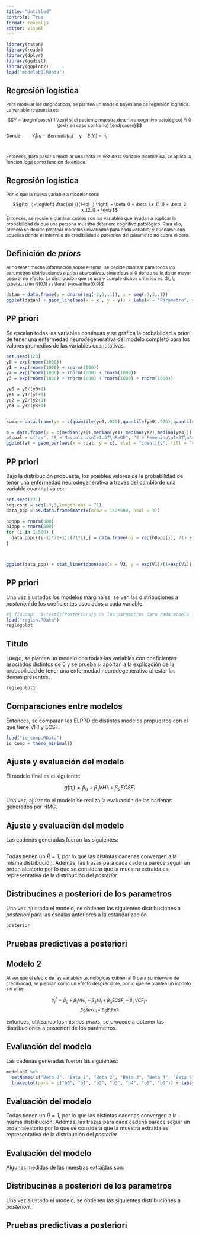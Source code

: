 ```yaml
---
title: "Untitled"
controls: True
format: revealjs
editor: visual
---
```


```r
library(rstan)
library(readr)
library(dplyr)
library(ggdist)
library(ggplot2)
load("modelob0.RData")
```



## Regresión logística

::: {style="font-size: 87%;"}
Para modelar los diagnósticos, se plantea un modelo bayesiano de regresión logística. La variable respuesta es:

$$Y = \begin{cases}
1 \text{ si el paciente muestra deterioro cognitivo patológico} \\
0 \text{ en caso contrario}
\end{cases}$$

Donde: $\; \; \; \; \; \; \; \; Y_i|\pi_i \sim Bernoulli(\pi_i) \; \; \; \;$ y $\; \; \; \; E(Y_i) = \pi_i$

\

Entonces, para pasar a modelar una recta en vez de la variable dicotómica, se aplica la función *logit* como función de enlace.
:::

## Regresión logística

::: {style="font-size: 87%;"}
Por lo que la nueva variable a modelar será:

$$g(\pi_i)=\log\left( \frac{\pi_i}{1-\pi_i} \right) = \beta_0 + \beta_1 x_{1_i} + \beta_2 x_{2_i} + \dots$$ Entonces, se requiere plantear cuáles son las variables que ayudan a explicar la probabilidad de que una persona muestre deterioro cognitivo patológico. Para ello, primero se decide plantear modelos univariados para cada variable, y quedarse con aquellas donde el intervalo de credibilidad a *posteriori* del párametro no cubra el cero.
:::

## Definición de *priors*

::: {style="font-size: 87%;"}
Al no tener mucha información sobre el tema, se decide plantear para todos los paremetros  distribuciones a *priori* abarcativas, simetricas al 0 donde se le da un mayor peso al no efecto. La distribución que se usa y cumple dichos criterios es: $\; \; \;\beta_j \sim N(0,1) \ \ \forall j=\overline{0,9}$
:::

```r
datan = data.frame(y = dnorm(seq(-3,3,.1)), x = seq(-3,3,.1))
ggplot(datan) + geom_line(aes(x = x , y = y)) + labs(x = "Parametro", y = "Densidad", caption=" asd") + scale_x_continuous(breaks = -2:2)
```


## PP priori

Se escalan todas las variables continuas y se grafica la probabildad a priori de tener una enfermedad neurodegenerativa del modelo completo para los valores promedios de las variables cuantitativas.

```r
set.seed(123)
y0 = exp(rnorm(1000))
y1 = exp(rnorm(1000) + rnorm(1000))
y2 = exp(rnorm(1000) + rnorm(1000) + rnorm(1000))
y3 = exp(rnorm(1000) + rnorm(1000) + rnorm(1000) + rnorm(1000))

ye0 = y0/(y0+1)
ye1 = y1/(y1+1)
ye2 = y2/(y2+1)
ye3 = y3/(y3+1)


suma = data.frame(ye = c(quantile(ye0,.025),quantile(ye0,.975),quantile(ye1,.025),quantile(ye1,.975),quantile(ye2,.025),quantile(ye2,.975),quantile(ye3,.025),quantile(ye3,.975)), re= rep(0:3,each = 2) )

a = data.frame(x = c(median(ye0),median(ye1),median(ye2),median(ye3)))
a$cual = c("as", "S = Masculino\nI=1.5T\nR=GE", "S = Femenino\nI=3T\nR=GE","S = Femenino\nI=1.5T\nR=Philips")
ggplot(a) + geom_bar(aes(x = cual, y = x), stat = "identity", fill = "#5aeeac") + labs(x = "Nivel", y = expression(hat(pi))) + geom_point(aes(x = cual, y = x), color = "#047e46")+ scale_y_continuous(limits = c(0, 1)) + geom_line(data = suma, aes(y = ye, x = re+1, group = re), color = "#047e46") + scale_x_discrete(labels = c(expression(beta[0]), expression(beta[0]+beta["S"]), expression(beta[0]+beta["I"]+beta["S"]), expression(beta[0]+beta["R"]+beta["I"]+beta["S"]))) + theme(text = element_text(size = 15))
```
## PP priori

Bajo la distribución propuesta, los posibles valores de la probabilidad de tener una enfermedad neurodegenerativa a traves del cambio de una variable cuantitativa es:

```r
set.seed(231)
seq.cont = seq(-3,3,length.out = 71)
data_ppp = as.data.frame(matrix(nrow = 142*500, ncol = 3))

b0ppp = rnorm(500)
b1ppp = rnorm(500)
for (i in 1:500) {
  data_ppp[((i-1)*71+1):(71*i),] = data.frame(pi = rep(b0ppp[i], 71) + b1ppp[i] * seq.cont, grupo = rep(i,each = 71), cont = rep(seq.cont,1))
}



ggplot(data_ppp) + stat_lineribbon(aes(x = V3, y = exp(V1)/(1+exp(V1)), fill = V2, fill_ramp = after_stat(level)), fill = c("#168168"), alpha = .8) + theme(legend.position = "none") + labs(x = "Variable cuantitativa", y = expression(hat(pi)))

```



## PP priori

Una vez ajustados los modelos marginales, se ven las distribuciones a *posteriori* de los coeficientes asociados a cada variable.
```r
#| fig.cap:  $\textit{Posteriors}$ de los parametros para cada modelo univariado
load("reglin.RData")
reglogplot
```


## Titulo

Luego, se plantea un modelo con todas las variables con coeficientes asociados distintos de 0 y se prueba si aportan a la explicación de la probabilidad de tener una enfermedad neurodegenerativa al estar las demas presentes.


```r
reglogplot1
```


## Comparaciones entre modelos

Entonces, se comparan los ELPPD de distintos modelos propuestos con el que tiene VHI y ECSF. 


```r
load("ic_comp.RData")
ic_comp + theme_minimal()
```


## Ajuste y evaluación del modelo

El modelo final es el siguiente:

$$g(\pi_i)= \beta_0 + \beta_1 VHI_i  + \beta_2 ECSF_i $$ 

Una vez, ajustado el modelo se realiza la evaluación de las cadenas generados por HMC.

## Ajuste y evaluación del modelo

Las cadenas generadas fueron las siguientes:

```r

```

Todas tienen un $\hat{R}=1$, por lo que las distintas cadenas convergen a la misma distribución. Además, las trazas para cada cadena parece seguir un orden aleatorio por lo que se considera que la muestra extraída es representativa de la distribución del *posterior*.


## Distribucines a posteriori de los parametros

Una vez ajustado el modelo, se obtienen las siguientes distribuciones a *posteriori* para las escalas anteriores a la estandarización.

```r
posterior
```


## Pruebas predictivas a posteriori

## Modelo 2


::: {style="font-size: 87%;"}


Al ver que el efecto de las variables tecnológicas cubren al 0 para su intervalo de credibilidad, se piensan como un efecto despreciable, por lo que se plantea un modelo sin ellas.

$$Y^*_i= \beta_0 + \beta_1 VHI_i + \beta_2 VI_i + \beta_3 ECSF_i + \beta_4 VCF_i +$$ $$\beta_5 Sexo_i + \beta_6 Edad_i$$
:::

Entonces, utilizando los mismos *priors*, se procede a obtener las distribuciones a posteriori de los parámetros.


## Evaluación del modelo

Las cadenas generadas fueron las siguientes:

```r
modelob0 %>% 
  setNames(c("Beta 0", "Beta 1", "Beta 2", "Beta 3", "Beta 4", "Beta 5", "Beta 6")) %>%   
  traceplot(pars = c("b0", "b1", "b2", "b3", "b4", "b5", "b6")) + labs(colour = "Cadenas")
```

## Evaluación del modelo

Todas tienen un $\hat{R}=1$, por lo que las distintas cadenas convergen a la misma distribución. Además, las trazas para cada cadena parece seguir un orden aleatorio por lo que se considera que la muestra extraída es representativa de la distribución del *posterior*.

## Evaluación del modelo

Algunas medidas de las muestras extraídas son:


## Distribucines a posteriori de los parametros

Una vez ajustado el modelo, se obtienen las siguientes distribuciones a *posteriori*.


## Pruebas predictivas a posteriori
